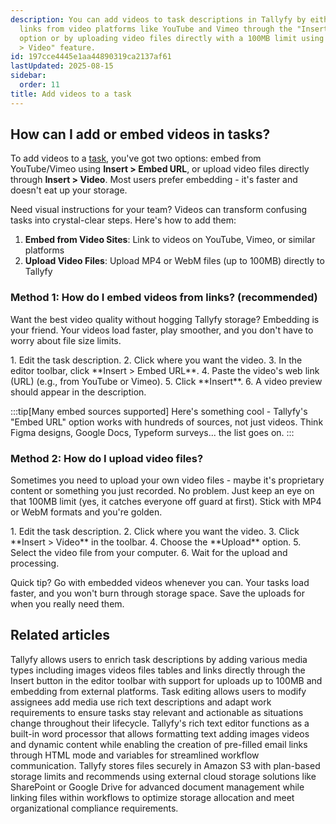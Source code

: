 ```yaml
---
description: You can add videos to task descriptions in Tallyfy by either embedding
  links from video platforms like YouTube and Vimeo through the "Insert > Embed URL"
  option or by uploading video files directly with a 100MB limit using the "Insert
  > Video" feature.
id: 197cce4445e1aa44890319ca2137af61
lastUpdated: 2025-08-15
sidebar:
  order: 11
title: Add videos to a task
---
```



## How can I add or embed videos in tasks?

To add videos to a [task](/products/pro/tracking-and-tasks/tasks/), you've got two options: embed from YouTube/Vimeo using **Insert > Embed URL**, or upload video files directly through **Insert > Video**. Most users prefer embedding - it's faster and doesn't eat up your storage.

Need visual instructions for your team? Videos can transform confusing tasks into crystal-clear steps. Here's how to add them:

1.  **Embed from Video Sites**: Link to videos on YouTube, Vimeo, or similar platforms
2.  **Upload Video Files**: Upload MP4 or WebM files (up to 100MB) directly to Tallyfy

### Method 1: How do I embed videos from links? (recommended)

Want the best video quality without hogging Tallyfy storage? Embedding is your friend. Your videos load faster, play smoother, and you don't have to worry about file size limits.

<Steps>
1. Edit the task description.
2. Click where you want the video.
3. In the editor toolbar, click **Insert > Embed URL**.
4. Paste the video's web link (URL) (e.g., from YouTube or Vimeo).
5. Click **Insert**.
6. A video preview should appear in the description.
</Steps>

:::tip[Many embed sources supported]
Here's something cool - Tallyfy's "Embed URL" option works with hundreds of sources, not just videos. Think Figma designs, Google Docs, Typeform surveys... the list goes on.
:::

### Method 2: How do I upload video files?

Sometimes you need to upload your own video files - maybe it's proprietary content or something you just recorded. No problem. Just keep an eye on that 100MB limit (yes, it catches everyone off guard at first). Stick with MP4 or WebM formats and you're golden.

<Steps>
1. Edit the task description.
2. Click where you want the video.
3. Click **Insert > Video** in the toolbar.
4. Choose the **Upload** option.
5. Select the video file from your computer.
6. Wait for the upload and processing.
</Steps>

Quick tip? Go with embedded videos whenever you can. Your tasks load faster, and you won't burn through storage space. Save the uploads for when you really need them.


## Related articles
<CardGrid>
<LinkTitleCard header="<b>Templates > Insert media</b>" href="/products/pro/documenting/templates/insert-media/" > Tallyfy allows users to enrich task descriptions by adding various media types including images videos files tables and links directly through the Insert button in the editor toolbar with support for uploads up to 100MB and embedding from external platforms. </LinkTitleCard>
<LinkTitleCard header="<b>Tasks > Edit tasks</b>" href="/products/pro/tracking-and-tasks/tasks/edit-task/" > Task editing allows users to modify assignees add media use rich text descriptions and adapt work requirements to ensure tasks stay relevant and actionable as situations change throughout their lifecycle. </LinkTitleCard>
<LinkTitleCard header="<b>Edit Task > The rich text editor</b>" href="/products/pro/tracking-and-tasks/tasks/edit-task/how-can-i-use-tallyfys-rich-text-editor-for-tasks/" > Tallyfy's rich text editor functions as a built-in word processor that allows formatting text adding images videos and dynamic content while enabling the creation of pre-filled email links through HTML mode and variables for streamlined workflow communication. </LinkTitleCard>
<LinkTitleCard header="<b>Miscellaneous > File storage and security</b>" href="/products/pro/miscellaneous/how-does-file-storage-work-in-tallyfy/" > Tallyfy stores files securely in Amazon S3 with plan-based storage limits and recommends using external cloud storage solutions like SharePoint or Google Drive for advanced document management while linking files within workflows to optimize storage allocation and meet organizational compliance requirements. </LinkTitleCard>
</CardGrid>